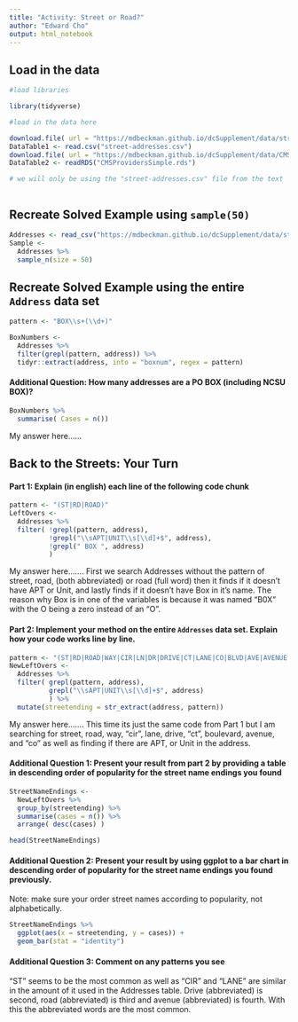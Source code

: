 ```yaml
---
title: "Activity: Street or Road?"
author: "Edward Cho"
output: html_notebook
---
```


## Load in the data

```r
#load libraries

library(tidyverse)

#load in the data here

download.file( url = "https://mdbeckman.github.io/dcSupplement/data/street-addresses.csv", destfile = "street-addresses.csv")
DataTable1 <- read.csv("street-addresses.csv")
download.file( url = "https://mdbeckman.github.io/dcSupplement/data/CMS_ProvidersSimple.rds", destfile = "CMSProvidersSimple.rds")
DataTable2 <- readRDS("CMSProvidersSimple.rds")

# we will only be using the "street-addresses.csv" file from the text



```

## Recreate Solved Example using `sample(50)`

```r
Addresses <- read_csv("https://mdbeckman.github.io/dcSupplement/data/street-addresses.csv")
Sample <- 
  Addresses %>%
  sample_n(size = 50)

```

## Recreate Solved Example using the entire `Address` data set

```r
pattern <- "BOX\\s+(\\d+)"

BoxNumbers <- 
  Addresses %>%
  filter(grepl(pattern, address)) %>%
  tidyr::extract(address, into = "boxnum", regex = pattern)
```

#### Additional Question: How many addresses are a PO BOX (including NCSU BOX)? 

```r
BoxNumbers %>%
  summarise( Cases = n())

```

My answer here...... 


## Back to the Streets: Your Turn

#### Part 1: Explain (in english) each line of the following code chunk

```r
pattern <- "(ST|RD|ROAD)"
LeftOvers <-
  Addresses %>% 
  filter( !grepl(pattern, address),
          !grepl("\\sAPT|UNIT\\s[\\d]+$", address),
          !grepl(" BOX ", address)
          )
```

My answer here.......
First we search Addresses without the pattern of street, road, (both abbreviated) or road (full word) then it finds if it doesn't have APT or Unit, and lastly finds if it doesn't have Box in it's name. The reason why Box is in one of the variables is because it was named "B0X" with the O being a zero instead of an "O".

#### Part 2: Implement your method on the entire `Addresses` data set. Explain how your code works line by line.

```r
pattern <- "(ST|RD|ROAD|WAY|CIR|LN|DR|DRIVE|CT|LANE|CO|BLVD|AVE|AVENUE|BLV)"
NewLeftOvers <-
  Addresses %>% 
  filter( grepl(pattern, address),
          grepl("\\sAPT|UNIT\\s[\\d]+$", address)
          ) %>%
  mutate(streetending = str_extract(address, pattern))
```

My answer here.......
This time its just the same code from Part 1 but I am searching for street, road, way, "cir", lane, drive, "ct", boulevard, avenue, and "co" as well as finding if there are APT, or Unit in the address.

#### Additional Question 1: Present your result from part 2 by providing a table in descending order of popularity for the street name endings you found

```r
StreetNameEndings <-
  NewLeftOvers %>%
  group_by(streetending) %>%
  summarise(cases = n()) %>%
  arrange( desc(cases) )

head(StreetNameEndings)

```

#### Additional Question 2: Present your result by using ggplot to a bar chart in descending order of popularity for the street name endings you found previously.

Note: make sure your order street names according to popularity, not alphabetically.

```r
StreetNameEndings %>% 
  ggplot(aes(x = streetending, y = cases)) + 
  geom_bar(stat = "identity")
```

#### Additional Question 3: Comment on any patterns you see

"ST" seems to be the most common as well as "CIR" and "LANE" are similar in the amount of it used in the Addresses table. Drive (abbreviated) is second, road (abbreviated) is third and avenue (abbreviated) is fourth. With this the abbreviated words are the most common.
